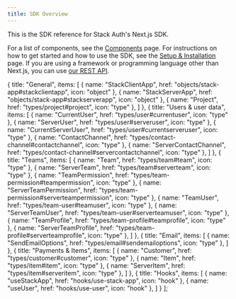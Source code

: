 ```yaml
---
title: SDK Overview
---
```



This is the SDK reference for Stack Auth's Next.js SDK.

For a list of components, see the [Components](../components/overview) page. For instructions on how to get started and how to use the SDK, see the [Setup & Installation](../getting-started/setup.mdx) page. If you are using a framework or programming language other than Next.js, you can use [our REST API](/api/overview).

  {
    title: "General",
    items: [
      { name: "StackClientApp", href: "objects/stack-app#stackclientapp", icon: "object" },
      { name: "StackServerApp", href: "objects/stack-app#stackserverapp", icon: "object" },
      { name: "Project", href: "types/project#project", icon: "type" },
    ]
  },
  {
    title: "Users & user data",
    items: [
      { name: "CurrentUser", href: "types/user#currentuser", icon: "type" },
      { name: "ServerUser", href: "types/user#serveruser", icon: "type" },
      { name: "CurrentServerUser", href: "types/user#currentserveruser", icon: "type" },
      { name: "ContactChannel", href: "types/contact-channel#contactchannel", icon: "type" },
      { name: "ServerContactChannel", href: "types/contact-channel#servercontactchannel", icon: "type" },
    ]
  },
  {
    title: "Teams",
    items: [
      { name: "Team", href: "types/team#team", icon: "type" },
      { name: "ServerTeam", href: "types/team#serverteam", icon: "type" },
      { name: "TeamPermission", href: "types/team-permission#teampermission", icon: "type" },
      { name: "ServerTeamPermission", href: "types/team-permission#serverteampermission", icon: "type" },
      { name: "TeamUser", href: "types/team-user#teamuser", icon: "type" },
      { name: "ServerTeamUser", href: "types/team-user#serverteamuser", icon: "type" },
      { name: "TeamProfile", href: "types/team-profile#teamprofile", icon: "type" },
      { name: "ServerTeamProfile", href: "types/team-profile#serverteamprofile", icon: "type" },
    ]
  },
  {
    title: "Email",
    items: [
      { name: "SendEmailOptions", href: "types/email#sendemailoptions", icon: "type" },
    ]
  },
  {
    title: "Payments & Items",
    items: [
      { name: "Customer", href: "types/customer#customer", icon: "type" },
      { name: "Item", href: "types/item#item", icon: "type" },
      { name: "ServerItem", href: "types/item#serveritem", icon: "type" },
    ]
  },
  {
    title: "Hooks", 
    items: [
      { name: "useStackApp", href: "hooks/use-stack-app", icon: "hook" },
      { name: "useUser", href: "hooks/use-user", icon: "hook" },
    ]
  }
];

<SDKOverview sections={sdkSections} /> 
